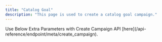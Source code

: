 ```yaml
---
title: "Catalog Goal"
description: "This page is used to create a catalog goal campaign."
---
```


<Note>
	Use Below Extra Parameters with Create Campaign API
	[here](/api-reference/endpoint/meta/create_campaign).
</Note>
